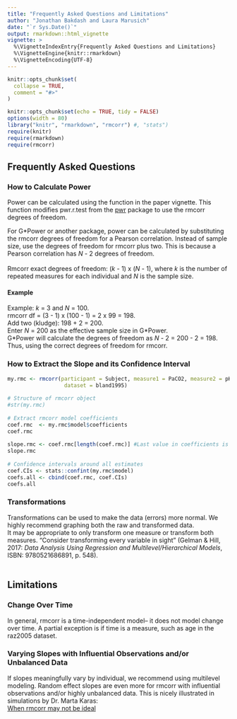 ```yaml
---
title: "Frequently Asked Questions and Limitations"
author: "Jonathan Bakdash and Laura Marusich"
date: "`r Sys.Date()`"
output: rmarkdown::html_vignette
vignette: >
  %\VignetteIndexEntry{Frequently Asked Questions and Limitations}
  %\VignetteEngine{knitr::rmarkdown}
  %\VignetteEncoding{UTF-8}
---
```


```r
knitr::opts_chunk$set(
  collapse = TRUE,
  comment = "#>"
)
```

```r
knitr::opts_chunk$set(echo = TRUE, tidy = FALSE)
options(width = 80)
library("knitr", "rmarkdown", "rmcorr") #, "stats")
require(knitr)
require(rmarkdown)
require(rmcorr)

```
## Frequently Asked Questions 

### How to Calculate Power
Power can be calculated using the \emph{power.rmcorr} function in the paper vignette. This function modifies pwr.r.test from the <a href="https://CRAN.R-project.org/package=pwr">pwr</a> package to use the rmcorr degrees of freedom.
<br> 

For G\*Power or another package, power can be calculated by substituting the rmcorr degrees of freedom for a Pearson correlation. Instead of sample size, use the degrees of freedom for rmcorr plus two. This is because a Pearson correlation has *N* - 2 degrees of freedom.<br>
<br>
Rmcorr exact degrees of freedom: (*k* - 1) x (*N* - 1), where *k* is the number of repeated measures for each individual and *N* is the sample size.<br>

#### Example 
Example: *k* = 3 and *N* = 100.<br> 
rmcorr df = (3 - 1) x (100 - 1) = 2 x 99 = 198.<br>
Add two (kludge): 198 + 2 = 200.<br>
Enter *N* = 200 as the effective sample size in G\*Power.<br>
G\*Power will calculate the degrees of freedom as *N* - 2 = 200 - 2 = 198. Thus, using the correct degrees of freedom for rmcorr.<br>

### How to Extract the Slope and its Confidence Interval
```r
my.rmc <- rmcorr(participant = Subject, measure1 = PaCO2, measure2 = pH, 
                  dataset = bland1995)
 
# Structure of rmcorr object
#str(my.rmc)
 
# Extract rmcorr model coefficients
coef.rmc  <- my.rmc$model$coefficients
coef.rmc
 
slope.rmc <- coef.rmc[length(coef.rmc)] #Last value in coefficients is the slope
slope.rmc
 
# Confidence intervals around all estimates
coef.CIs <- stats::confint(my.rmc$model) 
coefs.all <- cbind(coef.rmc, coef.CIs)
coefs.all
```

### Transformations
Transformations can be used to make the data (errors) more normal. We highly recommend graphing both the raw and transformed data.
<br>
It may be appropriate to only transform one measure or transform both measures. "Consider transforming every variable in sight" (Gelman \& Hill, 2017: *Data Analysis Using Regression and Multilevel/Hierarchical Models*, ISBN: 9780521686891, p. 548).  
<br>

## Limitations 

### Change Over Time 
In general, rmcorr is a time-independent model-- it does not model change over time. A partial
exception is if time is a measure, such as age in the raz2005 dataset.
<br>

### Varying Slopes with Influential Observations and/or Unbalanced Data 
If slopes meaningfully vary by individual, we recommend using multilevel modeling.
Random effect slopes are even more \emph{problematic} for rmcorr with influential observations
and/or highly unbalanced data. This is nicely illustrated in simulations by Dr. Marta Karas: 
<br>
<a href="https://martakarass.github.io/post/2022-04-27-rmcorr_vs_lmm/">When rmcorr may not be ideal</a> 

